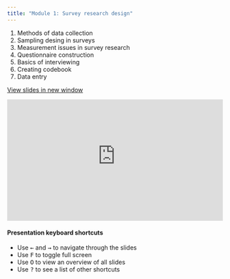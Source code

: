 ---
title: "Module 1: Survey research design"
---

1. Methods of data collection
2. Sampling desing in surveys
3. Measurement issues in survey research
4. Questionnaire construction
5. Basics of interviewing
6. Creating codebook
7. Data entry

<a href="https://econ148-analytical-stat-package.github.io/econ148-lecture/module-1/" target="_blank" class="btn-slides">View slides in new window</a>


<div class=box style="padding-bottom:56.25%; position:relative; display:block; width: 100%">
  <iframe width="100%" height="100%"
    src="https://econ148-analytical-stat-package.github.io/econ148-lecture/module-1/"
    frameborder="0" allowfullscreen="" style="position:absolute; top:0; left: 0">
  </iframe>
</div>

#### Presentation keyboard shortcuts

::: text-line-space
<ul>

<li>Use <kbd>←</kbd> and <kbd>→</kbd> to navigate through the slides</li>
<li>Use <kbd>F</kbd> to toggle full screen</li>
<li>Use <kbd>O</kbd> to view an overview of all slides</li>
<li>Use <kbd>?</kbd> to see a list of other shortcuts</li>
</ul>
:::